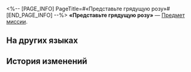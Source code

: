<%-- [PAGE_INFO]
PageTitle=#«Представьте грядущую розу»#
[END_PAGE_INFO] --%>
{{Предмет Инфобокс
|id          = 140420
|Изображение = Предмет «Представьте грядущую розу».png
|Тип         = Предмет миссии
|Инвентарь   = Миссии
|Редкость    = 3
|Эффект      = 
|Описание    = В отеле «Грёзы» найдена старая кассета с одной единственной записью под названием «Представьте грядущую розу».
}}
'''«Представьте грядущую розу»''' — [[Предмет миссии]].

==На других языках==
{{На других языках
|en   = Envision a Rose Forthcoming
|zhs  = 想象一朵未来的玫瑰
|zht  = 想像一朵未來的玫瑰
|ja   = 未来のバラを想像して
|ko   = 미래의 장미를 상상하며
|es   = Imagina una rosa floreciendo
|fr   = Vision d'une rose en éclosion
|ru   = «Представьте грядущую розу»
|th   = จินตนาการถึงกุหลาบแห่งอนาคต
|vi   = Tưởng Tượng Một Đóa Hồng Tương Lai
|de   = Fantasie einer Rose aus der Zukunft
|id   = Membayangkan Mawar Masa Depan
|pt   = Visão de uma Rosa Vindoura
}}

==История изменений==
{{История изменений|3.5}}